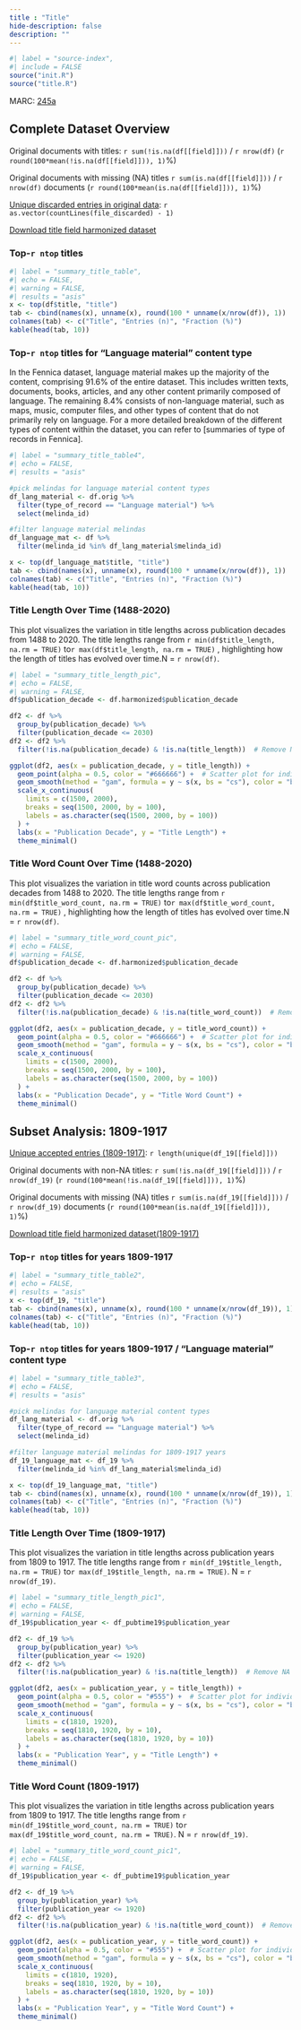 ```yaml
---
title : "Title"
hide-description: false
description: ""
---
```


```r
#| label = "source-index",
#| include = FALSE
source("init.R")
source("title.R")
```

MARC: [245a](https://www.loc.gov/marc/bibliographic/bd245.html)


## Complete Dataset Overview

[Unique accepted entries]: `r length(unique(df[[field]]))`

Original documents with titles: `r sum(!is.na(df[[field]]))` / `r nrow(df)` (`r round(100*mean(!is.na(df[[field]])), 1)`%)

Original documents with missing (NA) titles `r sum(is.na(df[[field]]))` / `r nrow(df)` documents (`r round(100*mean(is.na(df[[field]])), 1)`%)

[Unique discarded entries in original data](dataTable/data_table.html?path=https://a3s.fi/swift/v1/AUTH_3c0ccb602fa24298a6fe3ae224ca022f/fennica-container/output.tables/title_discarded.csv): `r as.vector(countLines(file_discarded) - 1)`

[Download title field harmonized dataset](https://a3s.fi/swift/v1/AUTH_3c0ccb602fa24298a6fe3ae224ca022f/fennica-container/output.tables/title.csv)

### Top-`r ntop` titles

```r
#| label = "summary_title_table",
#| echo = FALSE,
#| warning = FALSE,
#| results = "asis"
x <- top(df$title, "title")
tab <- cbind(names(x), unname(x), round(100 * unname(x/nrow(df)), 1))
colnames(tab) <- c("Title", "Entries (n)", "Fraction (%)")
kable(head(tab, 10))
```
### Top-`r ntop` titles for "Language material" content type 

In the Fennica dataset, language material makes up the majority of the content, comprising 91.6% of the entire dataset. This includes written texts, documents, books, articles, and any other content primarily composed of language. The remaining 8.4% consists of non-language material, such as maps, music, computer files, and other types of content that do not primarily rely on language. For a more detailed breakdown of the different types of content within the dataset, you can refer to [summaries of type of records in Fennica].


```r
#| label = "summary_title_table4",
#| echo = FALSE,
#| results = "asis"

#pick melindas for language material content types
df_lang_material <- df.orig %>%
  filter(type_of_record == "Language material") %>%
  select(melinda_id)

#filter language material melindas 
df_language_mat <- df %>%
  filter(melinda_id %in% df_lang_material$melinda_id)

x <- top(df_language_mat$title, "title")
tab <- cbind(names(x), unname(x), round(100 * unname(x/nrow(df)), 1))
colnames(tab) <- c("Title", "Entries (n)", "Fraction (%)")
kable(head(tab, 10))
```

### Title Length Over Time (1488-2020)

This plot visualizes the variation in title lengths across publication decades from 1488 to 2020. The title lengths range from  `r min(df$title_length, na.rm = TRUE)` to`r max(df$title_length, na.rm = TRUE)` , highlighting how the length of titles has evolved over time.N = `r nrow(df)`.

```r
#| label = "summary_title_length_pic",
#| echo = FALSE,
#| warning = FALSE,
df$publication_decade <- df.harmonized$publication_decade

df2 <- df %>% 
  group_by(publication_decade) %>% 
  filter(publication_decade <= 2030) 
df2 <- df2 %>% 
  filter(!is.na(publication_decade) & !is.na(title_length))  # Remove NA values

ggplot(df2, aes(x = publication_decade, y = title_length)) +
  geom_point(alpha = 0.5, color = "#666666") +  # Scatter plot for individual points
  geom_smooth(method = "gam", formula = y ~ s(x, bs = "cs"), color = "black", se = FALSE) + 
  scale_x_continuous(
    limits = c(1500, 2000),  
    breaks = seq(1500, 2000, by = 100),  
    labels = as.character(seq(1500, 2000, by = 100))
  ) +
  labs(x = "Publication Decade", y = "Title Length") +
  theme_minimal()
```

### Title Word Count Over Time (1488-2020)

This plot visualizes the variation in title word counts across publication decades from 1488 to 2020. The title lengths range from  `r min(df$title_word_count, na.rm = TRUE)` to`r max(df$title_word_count, na.rm = TRUE)` , highlighting how the length of titles has evolved over time.N = `r nrow(df)`.

```r
#| label = "summary_title_word_count_pic",
#| echo = FALSE,
#| warning = FALSE,
df$publication_decade <- df.harmonized$publication_decade

df2 <- df %>% 
  group_by(publication_decade) %>% 
  filter(publication_decade <= 2030) 
df2 <- df2 %>% 
  filter(!is.na(publication_decade) & !is.na(title_word_count))  # Remove NA values

ggplot(df2, aes(x = publication_decade, y = title_word_count)) +
  geom_point(alpha = 0.5, color = "#666666") +  # Scatter plot for individual points
  geom_smooth(method = "gam", formula = y ~ s(x, bs = "cs"), color = "black", se = FALSE) +  
  scale_x_continuous(
    limits = c(1500, 2000),  
    breaks = seq(1500, 2000, by = 100),  
    labels = as.character(seq(1500, 2000, by = 100))
  ) +
  labs(x = "Publication Decade", y = "Title Word Count") +
  theme_minimal()
```


## Subset Analysis: 1809-1917

[Unique accepted entries (1809-1917)](dataTable/data_table.html?path=https://a3s.fi/swift/v1/AUTH_3c0ccb602fa24298a6fe3ae224ca022f/fennica-container/output.tables/title_accepted_19.csv): `r length(unique(df_19[[field]]))`

Original documents with non-NA titles: `r sum(!is.na(df_19[[field]]))` / `r nrow(df_19)` (`r round(100*mean(!is.na(df_19[[field]])), 1)`%)

Original documents with missing (NA) titles `r sum(is.na(df_19[[field]]))` / `r nrow(df_19)` documents (`r round(100*mean(is.na(df_19[[field]])), 1)`%)


[Download title field harmonized dataset(1809-1917)](https://a3s.fi/swift/v1/AUTH_3c0ccb602fa24298a6fe3ae224ca022f/fennica-container/output.tables/title_19.csv)

### Top-`r ntop` titles for years 1809-1917 

```r
#| label = "summary_title_table2",
#| echo = FALSE,
#| results = "asis"
x <- top(df_19, "title")
tab <- cbind(names(x), unname(x), round(100 * unname(x/nrow(df_19)), 1))
colnames(tab) <- c("Title", "Entries (n)", "Fraction (%)")
kable(head(tab, 10))
```


### Top-`r ntop` titles for years 1809-1917 / "Language material" content type 

```r
#| label = "summary_title_table3",
#| echo = FALSE,
#| results = "asis"

#pick melindas for language material content types
df_lang_material <- df.orig %>%
  filter(type_of_record == "Language material") %>%
  select(melinda_id)

#filter language material melindas for 1809-1917 years 
df_19_language_mat <- df_19 %>%
  filter(melinda_id %in% df_lang_material$melinda_id)

x <- top(df_19_language_mat, "title")
tab <- cbind(names(x), unname(x), round(100 * unname(x/nrow(df_19)), 1))
colnames(tab) <- c("Title", "Entries (n)", "Fraction (%)")
kable(head(tab, 10))
```


### Title Length Over Time (1809-1917)
This plot visualizes the variation in title lengths across publication years from 1809 to 1917. The title lengths range from  `r min(df_19$title_length, na.rm = TRUE)` to`r max(df_19$title_length, na.rm = TRUE)`. N = `r nrow(df_19)`.

```r
#| label = "summary_title_length_pic1",
#| echo = FALSE,
#| warning = FALSE,
df_19$publication_year <- df_pubtime19$publication_year

df2 <- df_19 %>% 
  group_by(publication_year) %>% 
  filter(publication_year <= 1920) 
df2 <- df2 %>% 
  filter(!is.na(publication_year) & !is.na(title_length))  # Remove NA values

ggplot(df2, aes(x = publication_year, y = title_length)) +
  geom_point(alpha = 0.5, color = "#555") +  # Scatter plot for individual points
  geom_smooth(method = "gam", formula = y ~ s(x, bs = "cs"), color = "black", se = FALSE) + 
  scale_x_continuous(
    limits = c(1810, 1920),  
    breaks = seq(1810, 1920, by = 10),  
    labels = as.character(seq(1810, 1920, by = 10))
  ) +
  labs(x = "Publication Year", y = "Title Length") +
  theme_minimal()
```
### Title Word Count (1809-1917)
This plot visualizes the variation in title lengths across publication years from 1809 to 1917. The title lengths range from  `r min(df_19$title_word_count, na.rm = TRUE)` to`r max(df_19$title_word_count, na.rm = TRUE)`. N = `r nrow(df_19)`.

```r
#| label = "summary_title_word_count_pic1",
#| echo = FALSE,
#| warning = FALSE,
df_19$publication_year <- df_pubtime19$publication_year

df2 <- df_19 %>% 
  group_by(publication_year) %>% 
  filter(publication_year <= 1920) 
df2 <- df2 %>% 
  filter(!is.na(publication_year) & !is.na(title_word_count))  # Remove NA values

ggplot(df2, aes(x = publication_year, y = title_word_count)) +
  geom_point(alpha = 0.5, color = "#555") +  # Scatter plot for individual points
  geom_smooth(method = "gam", formula = y ~ s(x, bs = "cs"), color = "black", se = FALSE) + 
  scale_x_continuous(
    limits = c(1810, 1920),  
    breaks = seq(1810, 1920, by = 10),  
    labels = as.character(seq(1810, 1920, by = 10))
  ) +
  labs(x = "Publication Year", y = "Title Word Count") +
  theme_minimal()
```
